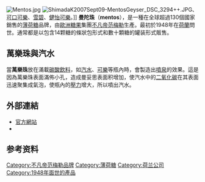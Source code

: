 {{refimprove|time=2018-08-13T14:13:11+00:00}}
{{noteTA
|1=zh-hans:曼妥思;zh-hk:萬樂珠;zh-tw:曼陀珠;
}}
[[File:Mentos.jpg|thumb]]
[[File:ShimadaK2007Sept09-MentosGeyser_DSC_3294++.JPG|thumb]]、[[可口可樂|可口可樂]]、[[雪碧|雪碧]]、[[健怡可樂|健怡可樂]]。]]
'''曼陀珠'''（'''mentos'''），是一種在全球超過130個國家銷售的[[薄荷糖|薄荷糖]]品牌，由[[歐洲|歐洲]][[糖果|糖果]]集團[[不凡帝范梅勒|不凡帝范梅勒]]生產。最初於1948年在[[荷蘭|荷蘭]]問世。通常都是以包含14颗糖的條狀包形式和數十顆糖的罐装形式販售。

==萬樂珠與汽水==
{{Main|可樂加曼陀珠噴發現象}}
當'''萬樂珠'''放在滿載[[碳酸飲料|碳酸飲料]]，如[[汽水|汽水]]、[[可樂|可樂]]等瓶內時，會製造出[[噴泉|噴泉]]的效果。這是因為萬樂珠表面滿佈小孔，造成曼妥思表面积增加，使汽水中的[[二氧化碳|二氧化碳]]在其表面迅速聚集成氣泡，使瓶內的[[壓力|壓力]]增大，所以噴出汽水。

== 外部連結 ==
* [https://us.mentos.com/ 官方網站] {{Wayback|url=https://us.mentos.com/ |date=20220202212209 }}
* {{Facebook|MentosHongKong|萬樂珠 官方}}



==参考资料==
{{reflist}}
<div class="references-small">
<references />
</div>

{{Dessert-stub}}
[[Category:不凡帝范梅勒品牌|Category:不凡帝范梅勒品牌]]
[[Category:薄荷糖|Category:薄荷糖]]
[[Category:荷兰公司|Category:荷兰公司]]
[[Category:1948年面世的產品|Category:1948年面世的產品]]